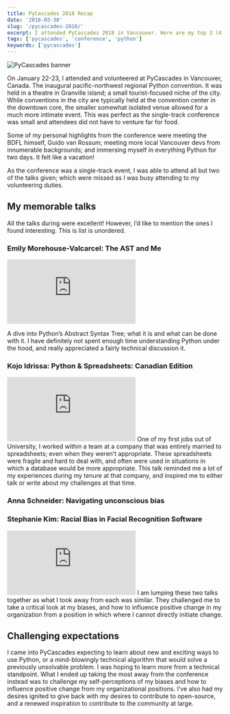 ```yaml
---
title: PyCascades 2018 Recap
date: '2018-03-30'
slug: '/pycascades-2018/'
excerpt: I attended PyCascades 2018 in Vancouver. Here are my top 3 (4 actually) talks.
tags: ['pycascades', 'conference', 'python']
keywords: ['pycascades']
---
```



![PyCascades banner](./pycascades.jpg)

On January 22-23, I attended and volunteered at PyCascades in Vancouver, Canada. The inaugural pacific-northwest regional Python convention. It was held in a theatre in Granville island; a small tourist-focused niche of the city. While conventions in the city are typically held at the convention center in the downtown core, the smaller somewhat isolated venue allowed for a much more intimate event. This was perfect as the single-track conference was small and attendees did not have to venture far for food.

Some of my personal highlights from the conference were meeting the BDFL himself, Guido van Rossum; meeting more local Vancouver devs from innumerable backgrounds; and immersing myself in everything Python for two days. It felt like a vacation!

As the conference was a single-track event, I was able to attend all but two of the talks given; which were missed as I was busy attending to my volunteering duties.

## My memorable talks

All the talks during were excellent! However, I’d like to mention the ones I found interesting. This is list is unordered.

### Emily Morehouse-Valcarcel: The AST and Me

<Embed src="https://www.youtube.com/embed/Vkgb3fI8d7M" />

A dive into Python’s Abstract Syntax Tree; what it is and what can be done with it. I have definitely not spent enough time understanding Python under the hood, and really appreciated a fairly technical discussion it.

### Kojo Idrissa: Python & Spreadsheets: Canadian Edition

<Embed src="https://www.youtube.com/embed/I2eJO_JF81A" />
One of my first jobs out of University, I worked within a team at a company that was entirely married to spreadsheets; even when they weren’t appropriate. These spreadsheets were fragile and hard to deal with, and often were used in situations in which a database would be more appropriate. This talk reminded me a lot of my experiences during my tenure at that company, and inspired me to either talk or write about my challenges at that time.

### Anna Schneider: Navigating unconscious bias

### Stephanie Kim: Racial Bias in Facial Recognition Software

<Embed src="https://www.youtube.com/embed/ZlhHhpnGQjA" />
I am lumping these two talks together as what I took away from each was similar. They challenged me to take a critical look at my biases, and how to influence positive change in my organization from a position in which where I cannot directly initiate change.

## Challenging expectations

I came into PyCascades expecting to learn about new and exciting ways to use Python, or a mind-blowingly technical algorithm that would solve a previously unsolvable problem. I was hoping to learn more from a technical standpoint. What I ended up taking the most away from the conference instead was to challenge my self-perceptions of my biases and how to influence positive change from my organizational positions. I’ve also had my desires ignited to give back with my desires to contribute to open-source, and a renewed inspiration to contribute to the community at large.
